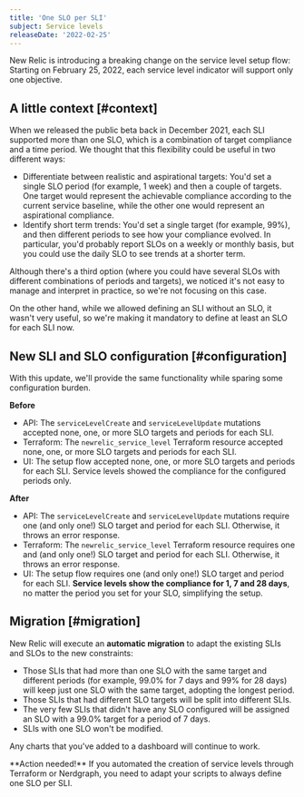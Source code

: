 ```yaml
---
title: 'One SLO per SLI'
subject: Service levels
releaseDate: '2022-02-25'
---
```


New Relic is introducing a breaking change on the service level setup flow: Starting on February 25, 2022, each service level indicator will support only one objective.

## A little context [#context]

When we released the public beta back in December 2021, each SLI supported more than one SLO, which is a combination of target compliance and a time period. We thought that this flexibility could be useful in two different ways:

* Differentiate between realistic and aspirational targets: You'd set a single SLO period (for example, 1 week) and then a couple of targets. One target would represent the achievable compliance according to the current service baseline, while the other one would represent an aspirational compliance.
* Identify short term trends: You'd set a single target (for example, 99%), and then different periods to see how your compliance evolved. In particular, you'd probably report SLOs on a weekly or monthly basis, but you could use the daily SLO to see trends at a shorter term.

Although there's a third option (where you could have several SLOs with different combinations of periods and targets),  we noticed it's not easy to manage and interpret in practice, so we're not focusing on this case.

On the other hand, while we allowed defining an SLI without an SLO, it wasn't very useful, so we're making it mandatory to define at least an SLO for each SLI now.

## New SLI and SLO configuration [#configuration]

With this update, we'll provide the same functionality while sparing some configuration burden.

**Before**

* API: The `serviceLevelCreate` and `serviceLevelUpdate` mutations accepted none, one, or more SLO targets and periods for each SLI.
* Terraform: The `newrelic_service_level` Terraform resource accepted none, one, or more SLO targets and periods for each SLI.
* UI: The setup flow accepted none, one, or more SLO targets and periods for each SLI. Service levels showed the compliance for the configured periods only.

**After**

* API: The `serviceLevelCreate` and `serviceLevelUpdate` mutations require one (and only one!) SLO target and period for each SLI. Otherwise, it throws an error response.
* Terraform: The `newrelic_service_level` Terraform resource requires one and (and only one!) SLO target and period for each SLI. Otherwise, it throws an error response.
* UI: The setup flow requires one (and only one!) SLO target and period for each SLI. **Service levels show the compliance for 1, 7 and 28 days**, no matter the period you set for your SLO, simplifying the setup.

## Migration [#migration]

New Relic will execute an **automatic migration** to adapt the existing SLIs and SLOs to the new constraints:

* Those SLIs that had more than one SLO with the same target and different periods (for example, 99.0% for 7 days and 99% for 28 days) will keep just one SLO with the same target, adopting the longest period.
* Those SLIs that had different SLO targets will be split into different SLIs.
* The very few SLIs that didn't have any SLO configured will be assigned an SLO with a 99.0% target for a period of 7 days.
* SLIs with one SLO won't be modified.

Any charts that you've added to a dashboard will continue to work.

<Callout variant="important">
  **Action needed!** If you automated the creation of service levels through Terraform or Nerdgraph, you need to adapt your scripts to always define one SLO per SLI.
</Callout>
